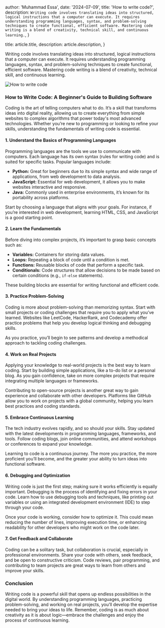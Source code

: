 
  author: 'Muhammad Essa',
  date: '2024-07-09',
  title: 'How to write code?',
  description: `Writing code involves translating ideas into structured, logical instructions that a computer can execute. It requires understanding programming languages, syntax, and problem-solving techniques to create functional, efficient software. Mastering code writing is a blend of creativity, technical skill, and continuous learning.`,
}

  title: article.title,
  description: article.description,
}


Writing code involves translating ideas into structured, logical instructions that a computer can execute. It requires understanding programming languages, syntax, and problem-solving techniques to create functional, efficient software. Mastering code writing is a blend of creativity, technical skill, and continuous learning.

<Image src={HowToWriteCode} alt="How to write code" />

### How to Write Code: A Beginner's Guide to Building Software

Coding is the art of telling computers what to do. It’s a skill that transforms ideas into digital reality, allowing us to create everything from simple websites to complex algorithms that power today's most advanced technologies. Whether you’re new to programming or looking to refine your skills, understanding the fundamentals of writing code is essential.

#### 1. **Understand the Basics of Programming Languages**

Programming languages are the tools we use to communicate with computers. Each language has its own syntax (rules for writing code) and is suited for specific tasks. Popular languages include:

- **Python:** Great for beginners due to its simple syntax and wide range of applications, from web development to data analysis.
- **JavaScript:** Essential for web development, it allows you to make websites interactive and responsive.
- **Java:** Commonly used in enterprise environments, it’s known for its portability across platforms.

Start by choosing a language that aligns with your goals. For instance, if you’re interested in web development, learning HTML, CSS, and JavaScript is a good starting point.

#### 2. **Learn the Fundamentals**

Before diving into complex projects, it’s important to grasp basic concepts such as:

- **Variables:** Containers for storing data values.
- **Loops:** Repeating a block of code until a condition is met.
- **Functions:** Reusable blocks of code that perform a specific task.
- **Conditionals:** Code structures that allow decisions to be made based on certain conditions (e.g., `if-else` statements).

These building blocks are essential for writing functional and efficient code.

#### 3. **Practice Problem-Solving**

Coding is more about problem-solving than memorizing syntax. Start with small projects or coding challenges that require you to apply what you’ve learned. Websites like LeetCode, HackerRank, and Codecademy offer practice problems that help you develop logical thinking and debugging skills.

As you practice, you’ll begin to see patterns and develop a methodical approach to tackling coding challenges.

#### 4. **Work on Real Projects**

Applying your knowledge to real-world projects is the best way to learn coding. Start by building simple applications, like a to-do list or a personal blog. As you gain confidence, take on more complex projects that require integrating multiple languages or frameworks.

Contributing to open-source projects is another great way to gain experience and collaborate with other developers. Platforms like GitHub allow you to work on projects with a global community, helping you learn best practices and coding standards.

#### 5. **Embrace Continuous Learning**

The tech industry evolves rapidly, and so should your skills. Stay updated with the latest developments in programming languages, frameworks, and tools. Follow coding blogs, join online communities, and attend workshops or conferences to expand your knowledge.

Learning to code is a continuous journey. The more you practice, the more proficient you’ll become, and the greater your ability to turn ideas into functional software.

#### 6. **Debugging and Optimization**

Writing code is just the first step; making sure it works efficiently is equally important. Debugging is the process of identifying and fixing errors in your code. Learn how to use debugging tools and techniques, like printing out variables or using an integrated development environment (IDE) to step through your code.

Once your code is working, consider how to optimize it. This could mean reducing the number of lines, improving execution time, or enhancing readability for other developers who might work on the code later.

#### 7. **Get Feedback and Collaborate**

Coding can be a solitary task, but collaboration is crucial, especially in professional environments. Share your code with others, seek feedback, and be open to constructive criticism. Code reviews, pair programming, and contributing to team projects are great ways to learn from others and improve your skills.

### Conclusion

Writing code is a powerful skill that opens up endless possibilities in the digital world. By understanding programming languages, practicing problem-solving, and working on real projects, you’ll develop the expertise needed to bring your ideas to life. Remember, coding is as much about creativity as it is about logic—embrace the challenges and enjoy the process of continuous learning.
